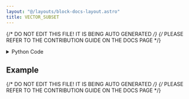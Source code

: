 ```yaml
---
layout: "@/layouts/block-docs-layout.astro"
title: VECTOR_SUBSET
---
```


{/* DO NOT EDIT THIS FILE! IT IS BEING AUTO GENERATED */}
{/* PLEASE REFER TO THE CONTRIBUTION GUIDE ON THE DOCS PAGE */}


<PythonDocsDisplay docstring={docstring} />

<details>
<summary>Python Code</summary>

```python
from numpy import any, array, arange, take
from flojoy import flojoy, Vector, Array


@flojoy
def VECTOR_SUBSET(default: Vector, indices: Array, length: int = 1) -> Vector:
    """The VECTOR_SUBSET node returns the subset of values from requested indices
    Inputs
    ------
    v : Vector
        The input vector to return subset of values from

    Parameters
    ----------
    indices: Array
        specified indices to extract values at from the input vector

    length: int
        number of elements to extract from the input vector, default is 1 (this only applies when one index is specified for indices parameter)

    Returns
    -------
    Vector
        The new vector with subset of elements extracted from the input vector
    """

    # unwrap the indices first
    indices = array(indices.unwrap(), dtype=int)

    assert len(default.v) > len(
        indices
    ), "The length of indices parameter must be less than the length of the Vector."
    assert any(indices >= 0), "The indices must be greater than zero."

    if len(indices) == 1:
        assert (indices[0] + (length - 1)) < len(
            default.v
        ), "The length of items to delete starting from index parameter must not exceed the length of the Vector."

    if len(indices) > 1:
        v = take(default.v, indices)
    else:
        indices = arange(indices[0], length)
        v = take(default.v, indices)
    return Vector(v=v)

```

[Find this Flojoy Block on GitHub](https://github.com/flojoy-ai/blocks/blob/main/blocks/TRANSFORMERS/VECTOR_MANIPULATION/VECTOR_SUBSET/VECTOR_SUBSET.py)

</details>

## Example


<GetHelpWidget />


<AppDisplay app={app} blockName="VECTOR_SUBSET" client:visible />


<Example />

{/* DO NOT EDIT THIS FILE! IT IS BEING AUTO GENERATED */}
{/* PLEASE REFER TO THE CONTRIBUTION GUIDE ON THE DOCS PAGE */}
